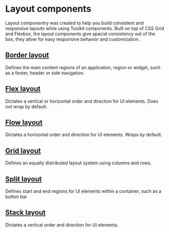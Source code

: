 
<Meta title="Core/Layout/Introduction" />

# Layout components

Layout componentry was created to help you build consistent and responsive layouts while using Toolkit components.
Built on top of CSS Grid and Flexbox, the layout components give spacial consistency out of the box,
they allow for easy responsive behavior and customization.

## [Border layout](/docs/documentation-core-layout-border-layout--page)

Defines the main content regions of an application, region or widget, such as a footer, header or side navigation.

<Canvas>
  <Story
    of={BorderLayoutStories.AllPanels}
    meta={BorderLayoutStories}
  />
</Canvas>

## [Flex layout](/docs/documentation-core-layout-flex-layout--page)

Dictates a vertical or horizontal order and direction for UI elements. Does not wrap by default.

<Canvas>
  <Story of={FlexLayoutStories.Default} meta={FlexLayoutStories} />
</Canvas>

## [Flow layout](/docs/documentation-core-layout-flow-layout--page)

Dictates a horizontal order and direction for UI elements. Wraps by default.

<Canvas>
  <Story of={FlowLayoutStories.Default} meta={FlowLayoutStories} />
</Canvas>

## [Grid layout](/docs/documentation-core-layout-grid-layout--page)

Defines an equally distributed layout system using columns and rows.

<Canvas>
  <Story of={GridItemStories.GridItemWrapper} meta={GridItemStories} />
</Canvas>

## [Split layout](/docs/documentation-core-layout-split-layout--page)

Defines start and end regions for UI elements within a container, such as a button bar

<Canvas>
  <Story of={SplitLayoutStories.Default} meta={SplitLayoutStories} />
</Canvas>

## [Stack layout](/docs/documentation-core-layout-stack-layout--page)

Dictates a vertical order and direction for UI elements.

<Canvas>
  <Story of={StackLayoutStories.Default} meta={StackLayoutStories} />
</Canvas>
